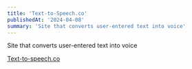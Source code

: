 ```yaml
---
title: 'Text-to-Speech.co'
publishedAt: '2024-04-08'
summary: 'Site that converts user-entered text into voice'
---
```

Site that converts user-entered text into voice

[Text-to-speech.co](https://www.text-to-speech.co/)
